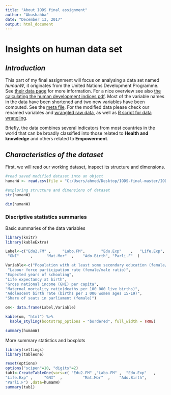 ```yaml
---
title: "About IODS final assignment"
author: "Abushahba"
date: "December 13, 2017"
output: html_document
---
```


# **Insights on human data set**

## *Introduction*

This part of my final assignment will focus on analysing a data set named *humanW*, it originates from the United Nations Development Programme. See [their data page](http://hdr.undp.org/en/content/human-development-index-hdi) for more information. For a nice overview see also [the calculating the human development indices pdf](http://hdr.undp.org/sites/default/files/hdr2015_technical_notes.pdf). Most of the variable names in the data have been shortened and two new variables have been computed. See the [meta file](https://raw.githubusercontent.com/TuomoNieminen/Helsinki-Open-Data-Science/master/datasets/human_meta.txt). For the modified data please check our renamed variables and [wrangled raw data](https://github.com/Abushahba/IODS-final/blob/master/data/humanW.csv), as well as [R script for data wrangling](https://github.com/Abushahba/IODS-final/blob/master/data/create_human.R).

Briefly, the data combines several indicators from most countries in the world that can be broadly classified into those related to **Health and knowledge** and others related to **Empowerment**.

## *Characteristics of the dataset*

First, we will read our working dataset, inspect its structure and dimensions.

```r
#read saved modified dataset into an object
humanW <- read.csv(file = "C:/Users/ahmed/Desktop/IODS-final-master/IODS-final/data/humanW.csv", row.names=1, header=TRUE)

#exploring structure and dimensions of dataset
str(humanW)

dim(humanW)
```

### Discriptive statistics summaries

Basic summaries of the data variables

```r
library(knitr)
library(kableExtra)
```


```r
Label<-c("Edu2.FM" ,     "Labo.FM",       "Edu.Exp"    ,   "Life.Exp",
 "GNI"     ,      "Mat.Mor"  ,    "Ado.Birth", "Parli.F"  )

Variable<-c("Population with at least some secondary education (female/male ratio)",
 "Labour force participation rate (female/male ratio)",
"Expected years of schooling",
"Life expectancy at birth",
"Gross national income (GNI) per capita",
"Maternal mortality ratio(deaths per 100 000 live births)",
"Adolescent birth rate (births per 1 000 women ages 15-19)",
"Share of seats in parliament (female)")

om<- data.frame(Label,Variable)

kable(om, "html") %>%
  kable_styling(bootstrap_options = "bordered", full_width = TRUE)
```


```r
summary(humanW)
```

More summary statistics and boxplots 

```r
library(settings)
library(tableone)
```


```r
reset(options)
options("scipen"=10, "digits"=2)
tab1<-CreateTableOne(vars=c( "Edu2.FM" ,"Labo.FM" ,  "Edu.Exp"   ,   
"Life.Exp" ,     "GNI"  ,         "Mat.Mor"  ,    "Ado.Birth",
"Parli.F") ,data=humanW)
summary(tab1)

```








